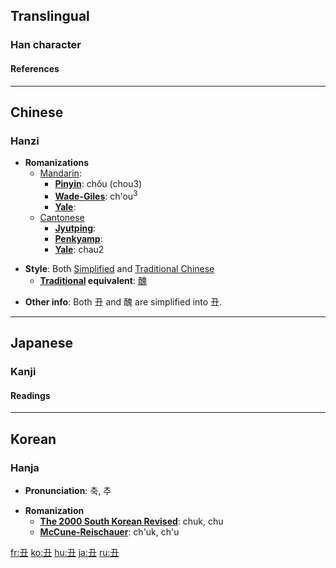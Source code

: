 {{see|醜}}<!-- may be replaced by zh-forms -->

==Translingual==
===Han character===
{{Han char|rad=一|as=03|sn=4|so=|four=1710<sub>5</sub>|canj=弓土 (NG)|cmean=clown, comedian; second of earth branches (ox); ugly (simplified form of [[醜]]);  the second sign (ox) of the [[十二支]] <!-- Apparently the Chinese use 牛 instead. -->}}
====References====
{{Han ref|kx=0077.040|dkj=00023|dj=0154.040|hdz=10012.070|uh=4E11|ud=19985|bh=A4A1|bd=42145}}
----
==Chinese==
===Hanzi===


* '''Romanizations'''
** [[Mandarin]]:
*** '''[[Pinyin]]''': chǒu (chou3)
*** '''[[Wade-Giles]]''': ch'ou<sup>3</sup>
*** '''[[Yale]]''': 
**[[Cantonese]]
***'''[[Jyutping]]''':
***'''[[Penkyamp]]''': 
***'''[[Yale]]''': chau2

* '''Style''': Both [[Simplified Chinese|Simplified]] and [[Traditional Chinese]]
** '''[[Traditional Chinese|Traditional]] equivalent''': [[醜]]

* '''Other info''': Both 丑 and 醜 are simplified into 丑.
----
==Japanese==
===Kanji===


{{ja-kanji|grade=|rs=一03|simple=}}
====Readings====
{{ja-readings|on=[[ちゅう]] (chū), [[ちゅ]] (chu)|kun=[[うし]] (ushi)}}


----
==Korean==
===Hanja===

* '''Pronunciation''': 축, 추

* '''Romanization'''
** '''[[The 2000 South Korean Revised Romanization|The 2000 South Korean Revised]]''': chuk, chu
** '''[[McCune-Reischauer]]''': ch'uk, ch'u


[[fr:丑]]
[[ko:丑]]
[[hu:丑]]
[[ja:丑]]
[[ru:丑]]